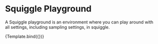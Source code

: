 
<Meta title="Squiggle/SquigglePlayground" component={SquigglePlayground} />


# Squiggle Playground

A Squiggle playground is an environment where you can play around with all settings,
including sampling settings, in squiggle.

<Canvas>
  <Story
    name="Normal"
    args={{
      initialSquiggleString: "normal(5,2)",
    }}
  >
    {Template.bind({})}
  </Story>
</Canvas>
